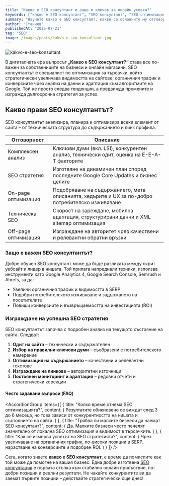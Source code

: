 ```yaml
---
title: "Какво е SEO консултант и защо е ключов за онлайн успеха?"
keywords: ["какво е SEO консултант", "SEO консултант", "SEO оптимизация", "SEO стратегия", "SEO експерт", "SEO консултация"]
summary: "Научете какво е SEO консултант, какви са основните му отговорности и защо е критичен за постигане на по-добра видимост и органичен трафик онлайн."
author: "Станчев"
publishedAt: "2025-07-21"
tag: "SEO"
image: /images/posts/kakvo-e-seo-konsultant.jpg
---
```


![kakvo-e-seo-konsultant](/images/posts/kakvo-e-seo-konsultant.jpg)

В дигиталната ера въпросът <strong>„Какво е SEO консултант?“</strong> става все по-важен за собствениците на бизнеси и онлайн магазини. SEO консултантът е специалист по оптимизация за търсачки, който стратегически увеличава видимостта на сайтове, органичния трафик и конверсиите чрез анализ на данни и адаптация към алгоритмите на Google. Той не просто следва тенденции, а предвижда промените и изгражда дългосрочна стратегия за успех.

<Feedback
  title="Важно"
  description="SEO консултантът не е просто технически специалист – той е стратег, който съчетава бизнес цели и алгоритмични изисквания."
/>

<h2 id="kakvo-pravi-seo-konsultant">Какво прави SEO консултантът?</h2>

SEO консултантът анализира, планира и оптимизира всеки елемент от сайта – от техническата структура до съдържанието и линк профила.

<table>
  <thead>
    <tr>
      <th>Отговорност</th>
      <th>Описание</th>
    </tr>
  </thead>
  <tbody>
    <tr>
      <td>Комплексен анализ</td>
      <td>Ключови думи (вкл. LSI), конкурентен анализ, технически одит, оценка на E-E-A-T факторите</td>
    </tr>
    <tr>
      <td>SEO стратегия</td>
      <td>Изготвяне на динамичен план според последните Google Core Updates и бизнес целите</td>
    </tr>
    <tr>
      <td>On-page оптимизация</td>
      <td>Подобряване на съдържанието, мета описанията, хедърите и UX за по-добро потребителско изживяване</td>
    </tr>
    <tr>
      <td>Техническа SEO</td>
      <td>Скорост на зареждане, мобилна адаптация, структурирани данни и XML sitemap оптимизация</td>
    </tr>
    <tr>
      <td>Off-page оптимизация</td>
      <td>Изграждане на авторитет чрез качествени и релевантни обратни връзки</td>
    </tr>
  </tbody>
</table>

<h3 id="zashto-e-vajen">Защо е важен SEO консултантът?</h3>

Добре обучен SEO консултант може да бъде разликата между скрит уебсайт и лидер в нишата. Той прилага напреднали техники, използва инструменти като Google Analytics 4, Google Search Console, Semrush и Ahrefs, за да:

- Увеличи органичния трафик и видимостта в SERP  
- Подобри потребителското изживяване и задържането на посетителите  
- Повиши конверсиите и възвръщаемостта на инвестицията (ROI)  

<Feedback
  title="Съвет"
  description="Ако искате дългосрочен успех, инвестирайте в SEO консултант, който разбира както бизнеса ви, така и алгоритмите."
/>

<h3 id="kak-se-izgrazhda-uspeshna-strategiya">Изграждане на успешна SEO стратегия</h3>

SEO консултантът започва с подробен анализ на текущото състояние на сайта. Следват:

1. <strong>Одит на сайта</strong> – технически и съдържателен  
2. <strong>Избор на правилни ключови думи</strong> – съобразени с потребителското намерение  
3. <strong>Оптимизация на съдържанието</strong> – качествени и релевантни текстове  
4. <strong>Изграждане на линкове</strong> – авторитетни източници  
5. <strong>Постоянен мониторинг и адаптация</strong> – редовни отчети и стратегически корекции  

<h4 id="faq">Често задавани въпроси (FAQ)</h4>

<AccordionGroup
  items={[
    {
      title: "Колко време отнема SEO оптимизацията?",
      content: (
        <Text onBackground="neutral-weak">
          Резултатите обикновено се виждат след 3 до 6 месеца, но това зависи от конкурентността на нишата и състоянието на сайта.
        </Text>
      )
    },
    {
      title: "Трябва ли малките бизнеси да наемат SEO консултант?",
      content: (
        <Text onBackground="neutral-weak">
          Да. Малките бизнеси често печелят значително от локална SEO оптимизация и видимост в търсачките.
        </Text>
      )
    },
    {
      title: "Как се измерва успехът на SEO стратегията?",
      content: (
        <Text onBackground="neutral-weak">
          Чрез увеличаване на органичния трафик, по-високи позиции в SERP, нарастване на конверсиите и подобрен ROI.
        </Text>
      )
    }
  ]}
/>

<p>
Сега, когато знаете <strong>какво е SEO консултант</strong>, е време да помислите как той може да помогне на вашия бизнес. Една добре изготвена <a href="https://stanchev.bg/seo-uslugi/seo-konsultaciya" target="_blank">SEO консултация</a> е първата стъпка към стабилно онлайн присъствие, по-добри позиции и реални резултати. Не чакайте конкурентите ви да заемат първите позиции – действайте стратегически още днес!
</p>
